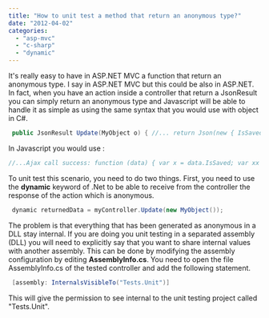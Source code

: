 ```yaml
---
title: "How to unit test a method that return an anonymous type?"
date: "2012-04-02"
categories: 
  - "asp-mvc"
  - "c-sharp"
  - "dynamic"
---
```


It's really easy to have in ASP.NET MVC a function that return an anonymous type. I say in ASP.NET MVC but this could be also in ASP.NET. In fact, when you have an action inside a controller that return a JsonResult you can simply return an anonymous type and Javascript will be able to handle it as simple as using the same syntax that you would use with object in C#.


```csharp
 public JsonResult Update(MyObject o) { //... return Json(new { IsSaved = false, Id = 123}); } 
```

In Javascript you would use :

```typescript
//...Ajax call success: function (data) { var x = data.IsSaved; var xx = data.Id; } 
``` 


To unit test this scenario, you need to do two things. First, you need to use the **dynamic** keyword of .Net to be able to receive from the controller the response of the action which is anonymous.


```csharp
 dynamic returnedData = myController.Update(new MyObject()); 
```

The problem is that everything that has been generated as anonymous in a DLL stay internal. If you are doing you unit testing in a separated assembly (DLL) you will need to explicitly say that you want to share internal values with another assembly. This can be done by modifying the assembly configuration by editing **AssemblyInfo.cs**. You need to open the file AssemblyInfo.cs of the tested controller and add the following statement.


```csharp
 [assembly: InternalsVisibleTo("Tests.Unit")] 
```

This will give the permission to see internal to the unit testing project called "Tests.Unit".
